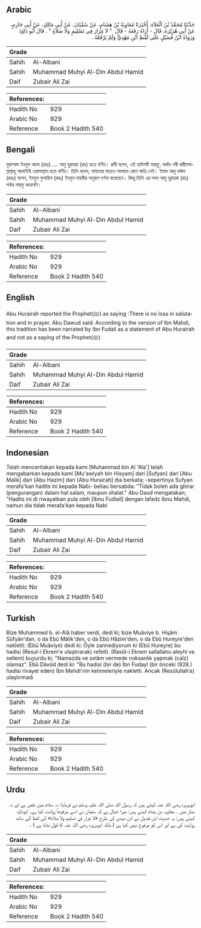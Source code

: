 ## Arabic


<div dir="rtl" lang="ar" style={{fontSize:'larger',backgroundColor:'#f8f9fa',padding:20}}>
حَدَّثَنَا مُحَمَّدُ بْنُ الْعَلاَءِ، أَخْبَرَنَا مُعَاوِيَةُ بْنُ هِشَامٍ، عَنْ سُفْيَانَ، عَنْ أَبِي مَالِكٍ، عَنْ أَبِي حَازِمٍ، عَنْ أَبِي هُرَيْرَةَ، قَالَ - أُرَاهُ رَفَعَهُ - قَالَ ‏ "‏ لاَ غِرَارَ فِي تَسْلِيمٍ وَلاَ صَلاَةٍ ‏"‏ ‏.‏ قَالَ أَبُو دَاوُدَ وَرَوَاهُ ابْنُ فُضَيْلٍ عَلَى لَفْظِ ابْنِ مَهْدِيٍّ وَلَمْ يَرْفَعْهُ ‏.‏
</div>
<div style={{backgroundColor:'#f8f9fa',padding:20, marginBottom: 10}}><table> <thead> <tr> <th>Grade</th> <th></th> </tr> </thead> <tbody> <tr><td>Sahih</td><td>Al-Albani</td></tr><tr><td>Sahih</td><td>Muhammad Muhyi Al-Din Abdul Hamid</td></tr><tr><td>Daif</td><td>Zubair Ali Zai</td></tr></tbody></table><table> <thead> <tr> <th>References:</th> <th></th> </tr> </thead> <tbody><tr><td>Hadith No</td><td>929</td></tr><tr><td>Arabic No</td><td>929</td></tr><tr><td>Reference</td><td>Book 2 Hadith 540</td></tr></tbody></table></div>

## Bengali


<div dir="ltr" lang="bn" style={{fontSize:'larger',backgroundColor:'#f8f9fa',padding:20}}>
মুহাম্মাদ ইবনুল আলা (রহঃ) .... আবু হুরায়রা (রাঃ) হতে বর্ণিত। রাবী বলেন, এই হাদিসটি মারফু, অর্থাৎ নবী করীমসাল্লাল্লাহু আলাইহি ওয়াসাল্লাম হতে বর্ণিত। তিনি বলেন, নামাযের মধ্যেও সালামে কোন ক্ষতি নেই। ইমাম আবু দাউদ (রহঃ) বলেন, ইবনুল ফুদায়িল (রহঃ) ইবনুল মাহদীর অনুরূপ বর্ণনা করেছেন। কিন্তু তিনি এর সনদ আবু হুরায়রা (রাঃ) পর্যন্ত মারফু করেননি।
</div>
<div style={{backgroundColor:'#f8f9fa',padding:20, marginBottom: 10}}><table> <thead> <tr> <th>Grade</th> <th></th> </tr> </thead> <tbody> <tr><td>Sahih</td><td>Al-Albani</td></tr><tr><td>Sahih</td><td>Muhammad Muhyi Al-Din Abdul Hamid</td></tr><tr><td>Daif</td><td>Zubair Ali Zai</td></tr></tbody></table><table> <thead> <tr> <th>References:</th> <th></th> </tr> </thead> <tbody><tr><td>Hadith No</td><td>929</td></tr><tr><td>Arabic No</td><td>929</td></tr><tr><td>Reference</td><td>Book 2 Hadith 540</td></tr></tbody></table></div>

## English


<div dir="ltr" lang="en" style={{fontSize:'larger',backgroundColor:'#f8f9fa',padding:20}}>
Abu Hurairah reported the Prophet(ﷺ) as saying :There is no loss in salutation and in prayer. Abu Dawud said: According to the version of Ibn Mahdi, this tradition has been narrated by Ibn Fudail as a statement of Abu Hurairah and not as a saying of the Prophet(ﷺ)
</div>
<div style={{backgroundColor:'#f8f9fa',padding:20, marginBottom: 10}}><table> <thead> <tr> <th>Grade</th> <th></th> </tr> </thead> <tbody> <tr><td>Sahih</td><td>Al-Albani</td></tr><tr><td>Sahih</td><td>Muhammad Muhyi Al-Din Abdul Hamid</td></tr><tr><td>Daif</td><td>Zubair Ali Zai</td></tr></tbody></table><table> <thead> <tr> <th>References:</th> <th></th> </tr> </thead> <tbody><tr><td>Hadith No</td><td>929</td></tr><tr><td>Arabic No</td><td>929</td></tr><tr><td>Reference</td><td>Book 2 Hadith 540</td></tr></tbody></table></div>

## Indonesian


<div dir="ltr" lang="id" style={{fontSize:'larger',backgroundColor:'#f8f9fa',padding:20}}>
Telah menceritakan kepada kami [Muhammad bin Al 'Ala'] telah mengabarkan kepada kami [Mu'awiyah bin Hisyam] dari [Sufyan] dari [Abu Malik] dari [Abu Hazim] dari [Abu Hurairah] dia berkata; -sepertinya Sufyan merafa'kan hadits ini kepada Nabi- beliau bersabda: "Tidak boleh ada ghirar (pengurangan) dalam hal salam, maupun shalat." Abu Daud mengatakan; "Hadits ini di riwayatkan pula oleh [Ibnu Fudlail] dengan lafadz Ibnu Mahdi, namun dia tidak merafa'kan kepada Nabi
</div>
<div style={{backgroundColor:'#f8f9fa',padding:20, marginBottom: 10}}><table> <thead> <tr> <th>Grade</th> <th></th> </tr> </thead> <tbody> <tr><td>Sahih</td><td>Al-Albani</td></tr><tr><td>Sahih</td><td>Muhammad Muhyi Al-Din Abdul Hamid</td></tr><tr><td>Daif</td><td>Zubair Ali Zai</td></tr></tbody></table><table> <thead> <tr> <th>References:</th> <th></th> </tr> </thead> <tbody><tr><td>Hadith No</td><td>929</td></tr><tr><td>Arabic No</td><td>929</td></tr><tr><td>Reference</td><td>Book 2 Hadith 540</td></tr></tbody></table></div>

## Turkish


<div dir="ltr" lang="tr" style={{fontSize:'larger',backgroundColor:'#f8f9fa',padding:20}}>
Bize Muhammed b. el-Alâ haber verdi, dedi ki; bize Muâviye b. Hişâm Süfyân'dan, o da Ebû Mâlik'den, o da Ebû Hâzim'den, o da Ebû Hureyre'den nakletti: (Ebû Muâviye) dedi ki: Öyle zannediyorum ki (Ebû Hureyre) bu hadisi (Resul-i Ekrem'e ulaştırarak) refetti. (Rasûl-i Ekrem sallallahu aleyhi ve sellem) buyurdu ki; "Namazda ve selâm vermede noksanlık yapmak (caîz) olamaz". Ebû Dâvûd dedi ki: "Bu hadisi (bir de) İbn Fudayl (bir önceki (928.) hadisi rivayet eden) İbn Mehdi'nin kelimeleriyle nakletti. Ancak (Resûlullah’a) ulaştırmadı
</div>
<div style={{backgroundColor:'#f8f9fa',padding:20, marginBottom: 10}}><table> <thead> <tr> <th>Grade</th> <th></th> </tr> </thead> <tbody> <tr><td>Sahih</td><td>Al-Albani</td></tr><tr><td>Sahih</td><td>Muhammad Muhyi Al-Din Abdul Hamid</td></tr><tr><td>Daif</td><td>Zubair Ali Zai</td></tr></tbody></table><table> <thead> <tr> <th>References:</th> <th></th> </tr> </thead> <tbody><tr><td>Hadith No</td><td>929</td></tr><tr><td>Arabic No</td><td>929</td></tr><tr><td>Reference</td><td>Book 2 Hadith 540</td></tr></tbody></table></div>

## Urdu


<div dir="rtl" lang="ur" style={{fontSize:'larger',backgroundColor:'#f8f9fa',padding:20}}>
ابوہریرہ رضی اللہ عنہ کہتے ہیں کہ رسول اللہ صلی اللہ علیہ وسلم نے فرمایا: نہ سلام میں نقص ہے اور نہ نماز میں ۔ معاویہ بن ہشام کہتے ہیں: میرا خیال ہے کہ سفیان نے اسے مرفوعاً روایت کیا ہے۔ ابوداؤد کہتے ہیں: یہ حدیث ابن فضیل نے ابن مہدی کی طرح «لا غرار في تسليم ولا صلاة‏‏» کے لفظ کے ساتھ روایت کی ہے اور اس کو مرفوع نہیں کہا ہے ( بلکہ ابوہریرہ رضی اللہ عنہ کا قول بتایا ہے ) ۔
</div>
<div style={{backgroundColor:'#f8f9fa',padding:20, marginBottom: 10}}><table> <thead> <tr> <th>Grade</th> <th></th> </tr> </thead> <tbody> <tr><td>Sahih</td><td>Al-Albani</td></tr><tr><td>Sahih</td><td>Muhammad Muhyi Al-Din Abdul Hamid</td></tr><tr><td>Daif</td><td>Zubair Ali Zai</td></tr></tbody></table><table> <thead> <tr> <th>References:</th> <th></th> </tr> </thead> <tbody><tr><td>Hadith No</td><td>929</td></tr><tr><td>Arabic No</td><td>929</td></tr><tr><td>Reference</td><td>Book 2 Hadith 540</td></tr></tbody></table></div>